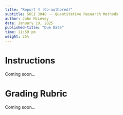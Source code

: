 ```yaml
---
title: "Report 4 (Co-authored)"
subtitle: SOCI 3040 -- Quantitative Research Methods
author: John McLevey
date: January 10, 2025
published-title: "Due Date"
time: 11:59 pm
weight: 25%
---
```


# Instructions

Coming soon...

# Grading Rubric

Coming soon...